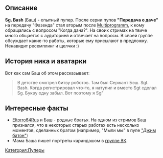 {{Инфобокс для пуперов
|title2=Sg. Bash
|другие_ники=
|image3=[[Файл:Sg._Bash.jpg|thumb|left|200px]]
|сферы_творчества=RYTP, Стримы
|год_начала=25 сент. 2013 г.
|image4=[[Файл:Александр_Косырев.jpg|thumb|left|200px]]
|имя_фамилия=Александр Косырев
|дата_рождения=11 октября 1989 г.
|место_проживания=Тольятти
|ссылки=
*[https://www.youtube.com/user/Sgbash64Rus YouTube]
*[https://www.twitch.tv/sgbash Twitch]
*[https://www.last.fm/ru/user/Sgbash LastFM]
*[https://ask.fm/Sgbash askFM]
*[https://twitter.com/Sg_bash Твиттер]
*[https://www.instagram.com/sg.bash/ Instagram]
}}
==Описание==
'''Sg. Bash''' (Баш) - опытный пупер. После серии пупов '''"Передача о даче"''' на передачу "Фазенда" стал вторым после [[Multiprogramm]], к кому обращались с вопросом "Когда дача?". На своих стримах на твиче много общается с аудиторией и отвечает на вопросы. В своей группе обсуждает какие-то работы, которые ему присылают в предложку. Ненавидит ресемплинг и щелчки :) 
==История ника и аватарки==
Вот как сам Баш об этом рассказывает:

<blockquote>
В детстве смотрел битву роботов. Там был Сержант Бэш. Sgt. Bash. Когда регистрировал что-то, я натупил и вместо Sgt сделал Sg. Букву одну забыл. Вот поэтому я Sg"
</blockquote>

==Интересные факты==
*[https://www.youtube.com/user/Eltorro64Rus Eltorro64Rus] и Баш - родные братья. На одном из стримов Баш признался, что в некоторых старых работах есть несколько моментов, сделанных братом (например, "Мыли мы" в пупе [https://www.youtube.com/watch?v=NZHOzYMKM2s "Джим батон"])
*Мама Баша пишет портреты карандашом в [https://vk.com/public115884253 группе ВК].
[[Категория:Пуперы]]
